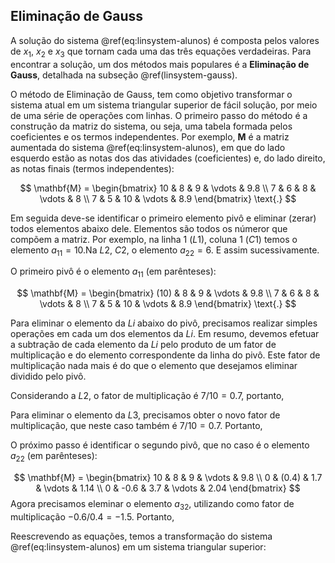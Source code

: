 ## Eliminação de Gauss {#linsystem-gauss}

A solução do sistema \@ref(eq:linsystem-alunos) é composta pelos valores de $x_1$, $x_2$ e $x_3$ que tornam cada uma das três equações verdadeiras. Para encontrar a solução, um dos métodos mais populares é a **Eliminação de Gauss**, detalhada na subseção \@ref(linsystem-gauss).

O método de Eliminação de Gauss, tem como objetivo transformar o sistema atual em um sistema triangular superior de fácil solução, por meio de uma série de operações com linhas. O primeiro passo do método é a construção da matriz do sistema, ou seja, uma tabela formada pelos coeficientes e os termos independentes. Por exemplo, $\mathbf{M}$ é a matriz aumentada do sistema \@ref(eq:linsystem-alunos), em que do lado esquerdo estão as notas dos das atividades (coeficientes) e, do lado direito, as notas finais (termos independentes):

$$
\mathbf{M} = \begin{bmatrix}
10 & 8 & 9 & \vdots & 9.8 \\ 
7 & 6 & 8 & \vdots & 8 \\
7 & 5 & 10 & \vdots & 8.9
\end{bmatrix} \text{.}
$$

Em seguida deve-se identificar o primeiro elemento pivô e eliminar (zerar) todos elementos abaixo dele. Elementos são todos os númeror que compõem a matriz. Por exemplo, na linha 1 ($L1$), coluna 1 ($C1$) temos o elemento $a_{11}=10$.Na $L2$, $C2$, o elemento $a_{22}=6$. E assim sucessivamente.

O primeiro pivô é o elemento $a_{11}$ (em parênteses):

$$
\mathbf{M} = \begin{bmatrix}
(10) & 8 & 9 & \vdots & 9.8 \\ 
7 & 6 & 8 & \vdots & 8 \\
7 & 5 & 10 & \vdots & 8.9
\end{bmatrix} \text{.}
$$

Para eliminar o elemento da $Li$ abaixo do pivô, precisamos realizar simples operações em cada um dos elementos da $Li$. Em resumo, devemos efetuar a subtração de cada elemento da $Li$ pelo produto de um fator de multiplicação e do elemento correspondente da linha do pivô. Este fator de multiplicação nada mais é do que o elemento que desejamos eliminar dividido pelo pivô.

Considerando a $L2$, o fator de multiplicação é $7/10=0.7$, portanto,

\begin{equation} 
\begin{split}
\mathbf{M} & =\begin{bmatrix}
(10) & 8 & 9 & \vdots & 9.8 \\ 
7 & 6 & 8 & \vdots & 8 \\
7 & 5 & 10 & \vdots & 8.9
\end{bmatrix} \\
 & =\begin{bmatrix}
(10) & 8 & 9 & \vdots & 9.8 \\ 
7-0.7\cdot 10 & 6-0.7\cdot 8 & 8-0.7\cdot 9 & \vdots & 8-0.7\cdot 9.8 \\
7 & 5 & 10 & \vdots & 8.9
\end{bmatrix} \\
 & =\begin{bmatrix}
(10) & 8 & 9 & \vdots & 9.8 \\ 
0 & 0.4 & 1.7 & \vdots & 1.14 \\
7 & 5 & 10 & \vdots & 8.9
\end{bmatrix} \text{.}
\end{split}
\end{equation}

Para eliminar o elemento da $L3$, precisamos obter o novo fator de multiplicação, que neste caso também é $7/10=0.7$. Portanto,

\begin{equation} 
\begin{split}
\mathbf{M} & =\begin{bmatrix}
(10) & 8 & 9 & \vdots & 9.8 \\ 
0 & 0.4 & 1.7 & \vdots & 1.14 \\
7 & 5 & 10 & \vdots & 8.9
\end{bmatrix} \\
 & =\begin{bmatrix}
(10) & 8 & 9 & \vdots & 9.8 \\ 
0 & 0.4 & 1.7 & \vdots & 1.14 \\
7-0.7 \cdot 10 & 5-0.7 \cdot 8 & 10-0.7 \cdot 9 & \vdots & 8.9-0.7 \cdot 9.8
\end{bmatrix} \\
 & =\begin{bmatrix}
10 & 8 & 9 & \vdots & 9.8 \\ 
0 & 0.4 & 1.7 & \vdots & 1.14 \\
0 & -0.6 & 3.7 & \vdots & 2.04
\end{bmatrix} \text{.}
\end{split}
\end{equation}

O próximo passo é identificar o segundo pivô, que no caso é o elemento $a_{22}$ (em parênteses):

$$
\mathbf{M} = \begin{bmatrix}
10 & 8 & 9 & \vdots & 9.8 \\ 
0 & (0.4) & 1.7 & \vdots & 1.14 \\
0 & -0.6 & 3.7 & \vdots & 2.04
\end{bmatrix}
$$
Agora precisamos eleminar o elemento $a_{32}$, utilizando como fator de multiplicação $-0.6/0.4=-1.5$. Portanto,

\begin{equation} 
\begin{split}
\mathbf{M} & =\begin{bmatrix}
10 & 8 & 9 & \vdots & 9.8 \\ 
0 & (0.4) & 1.7 & \vdots & 1.14 \\
0 & -0.6 & 3.7 & \vdots & 2.04
\end{bmatrix} \\
 & =\begin{bmatrix}
10 & 8 & 9 & \vdots & 9.8 \\ 
0 & (0.4) & 1.7 & \vdots & 1.14 \\
0-(-1.5)0 & -0.6-(-1.5)0.4 & 3.7-(-1.5)1.7 & \vdots & 2.04-(-1.5)1.14
\end{bmatrix} \\
 & =\begin{bmatrix}
10 & 8 & 9 & \vdots & 9.8 \\ 
0 & 0.4 & 1.7 & \vdots & 1.14 \\
0 & 0 & 6.25 & \vdots & 3.75
\end{bmatrix} \text{.}
\end{split}
\end{equation}

Reescrevendo as equações, temos a transformação do sistema \@ref(eq:linsystem-alunos) em um sistema triangular superior:

\begin{equation} 
  \left\{
    \begin{array}{lcr}
      10x_1 + 8x_2 + 9x_3 = 9.8 \\
      0x_1 + 0.4x_2 + 1.7x_3 = 1.14 \\
      0x_1 + 0x_2 + 6.25x_3 = 3.75
    \end{array} \text{.}
\right.
  (\#eq:linsystem-alunos-tri)
\end{equation} 
